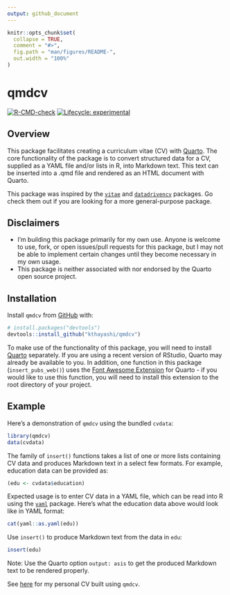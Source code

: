 ```yaml
---
output: github_document
---
```


<!-- README.md is generated from README.Rmd. Please edit that file -->

```r
knitr::opts_chunk$set(
  collapse = TRUE,
  comment = "#>",
  fig.path = "man/figures/README-",
  out.width = "100%"
)
```

# qmdcv

<!-- badges: start -->
[![R-CMD-check](https://github.com/kthayashi/qmdcv/actions/workflows/R-CMD-check.yaml/badge.svg)](https://github.com/kthayashi/qmdcv/actions/workflows/R-CMD-check.yaml)
[![Lifecycle: experimental](https://img.shields.io/badge/lifecycle-experimental-orange.svg)](https://lifecycle.r-lib.org/articles/stages.html#experimental)
<!-- badges: end -->

## Overview

This package facilitates creating a curriculum vitae (CV) with
[Quarto](https://quarto.org/). The core functionality of the package is to
convert structured data for a CV, supplied as a YAML file and/or lists in R,
into Markdown text. This text can be inserted into a .qmd file and rendered as
an HTML document with Quarto.

This package was inspired by the
[`vitae`](https://github.com/mitchelloharawild/vitae/) and
[`datadrivencv`](https://github.com/nstrayer/datadrivencv) packages. Go check
them out if you are looking for a more general-purpose package.

## Disclaimers

- I'm building this package primarily for my own use. Anyone is welcome to use,
fork, or open issues/pull requests for this package, but I may not be able to
implement certain changes until they become necessary in my own usage.
- This package is neither associated with nor endorsed by the Quarto open source
project.

## Installation

Install `qmdcv` from [GitHub](https://github.com/) with:

```r
# install.packages("devtools")
devtools::install_github("kthayashi/qmdcv")
```

To make use of the functionality of this package, you will need to install
[Quarto](https://quarto.org/docs/get-started/) separately. If you are using a
recent version of RStudio, Quarto may already be available to you. In addition,
one function in this package (`insert_pubs_web()`) uses the [Font Awesome
Extension](https://github.com/quarto-ext/fontawesome) for Quarto - if you would
like to use this function, you will need to install this extension to the root
directory of your project.

## Example

Here's a demonstration of `qmdcv` using the bundled `cvdata`:

```r
library(qmdcv)
data(cvdata)
```

The family of `insert()` functions takes a list of one or more lists containing
CV data and produces Markdown text in a select few formats. For example,
education data can be provided as:

```r
(edu <- cvdata$education)
```

Expected usage is to enter CV data in a YAML file, which can be read into R
using the [`yaml`](https://github.com/vubiostat/r-yaml/) package. Here's what
the education data above would look like in YAML format:

```r
cat(yaml::as.yaml(edu))
```

Use `insert()` to produce Markdown text from the data in `edu`:

```r
insert(edu)
```

Note: Use the Quarto option `output: asis` to get the produced Markdown text to
be rendered properly.

See [here](https://github.com/kthayashi/cv) for my personal CV built using `qmdcv`.
